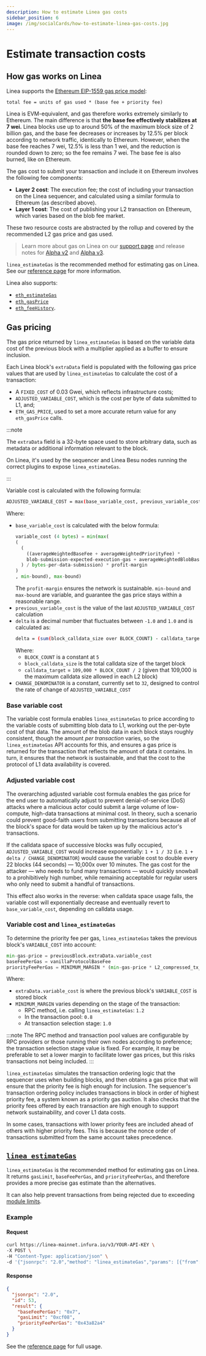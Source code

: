 ```yaml
---
description: How to estimate Linea gas costs
sidebar_position: 6
image: /img/socialCards/how-to-estimate-linea-gas-costs.jpg
---
```



# Estimate transaction costs

## How gas works on Linea

Linea supports the [Ethereum EIP-1559 gas price model](https://ethereum.org/developers/docs/gas):
```
total fee = units of gas used * (base fee + priority fee)
```

Linea is EVM-equivalent, and gas therefore works extremely similarly to Ethereum. The main difference 
is that **the base fee effectively stabilizes at 7 wei.** Linea blocks use up to around 50% of the 
maximum block size of 2 billion gas, and the base fee decreases or increases by 12.5% per block 
according to network traffic, identically to Ethereum. However, when the base fee reaches 7 wei, 
12.5% is less than 1 wei, and the reduction is rounded down to zero; so the fee remains 7 wei. 
The base fee is also burned, like on Ethereum.

The gas cost to submit your transaction and include it on Ethereum involves the following fee 
components:

- **Layer 2 cost**: The execution fee; the cost of including your transaction on the Linea 
  sequencer, and calculated using a similar formula to Ethereum (as described above). 
- **Layer 1 cost**: The cost of publishing your L2 transaction on Ethereum, which varies 
  based on the blob fee market.

These two resource costs are abstracted by the rollup and covered by the recommended L2 gas price
and gas used.

> Learn more about gas on Linea on our [support page](https://support.linea.build/getting-started/what-does-gas-pay-for) 
and release notes for [Alpha v2](../../release-notes.mdx#alpha-v2) and [Alpha v3](../../release-notes.mdx#alpha-v30).

`linea_estimateGas` is the recommended method for estimating gas on Linea. See our 
[reference page](../../api/reference/linea-estimategas.mdx) for more information. 

Linea also supports:
- [`eth_estimateGas`](https://docs.infura.io/api/networks/linea/json-rpc-methods/eth_estimategas)
- [`eth_gasPrice`](https://docs.infura.io/api/networks/linea/json-rpc-methods/eth_gasprice)
- [`eth_feeHistory`](https://docs.infura.io/api/networks/linea/json-rpc-methods/eth_feehistory).

## Gas pricing

The gas price returned by `linea_estimateGas` is based on the variable data cost of the previous 
block with a multiplier applied as a buffer to ensure inclusion.

Each Linea block's `extraData` field is populated with the following gas price values that are used 
by `linea_estimateGas` to calculate the cost of a transaction:
- A `FIXED_COST` of 0.03 Gwei, which reflects infrastructure costs;
- `ADJUSTED_VARIABLE_COST`, which is the cost per byte of data submitted to L1, and;
- `ETH_GAS_PRICE`, used to set a more accurate return value for any `eth_gasPrice` calls. 

:::note

The `extraData` field is a 32-byte space used to store arbitrary data, such as metadata or 
additional information relevant to the block. 

On Linea, it's used by the sequencer and Linea Besu nodes running the correct plugins to expose 
`linea_estimateGas`.

:::

Variable cost is calculated with the following formula:

```bash
ADJUSTED_VARIABLE_COST = max(base_variable_cost, previous_variable_cost * ( 1 + delta / CHANGE_DENOMINATOR )
```

Where:
- `base_variable_cost` is calculated with the below formula:
  ```python
  variable_cost (4 bytes) = min(max(
  (
    (
      ((averageWeightedBaseFee + averageWeightedPriorityFee) * 
      blob-submission-expected-execution-gas + averageWeightedBlobBaseFee * expected-blob-gas
    ) / bytes-per-data-submission) * profit-margin
  )
  , min-bound), max-bound)
  ```
  The `profit-margin` ensures the network is sustainable. `min-bound` and `max-bound` are variable, 
  and guarantee the gas price stays within a reasonable range.
- `previous_variable_cost` is the value of the last `ADJUSTED_VARIABLE_COST` calculation
- `delta` is a decimal number that fluctuates between `-1.0` and `1.0` and is calculated as:
  ```bash
  delta = (sum(block_calldata_size over BLOCK_COUNT) - calldata_target) / calldata_target
  ```
  Where:
  - `BLOCK_COUNT` is a constant at `5`
  - `block_calldata_size` is the total calldata size of the target block 
  - `calldata_target`  = `109,000 * BLOCK_COUNT / 2` (given that 109,000 is the maximum calldata 
    size allowed in each L2 block)
- `CHANGE_DENOMINATOR` is a constant, currently set to `32`,  designed to control the rate of change
  of `ADJUSTED_VARIABLE_COST`

### Base variable cost

The variable cost formula enables `linea_estimateGas` to price according to the variable costs of 
submitting blob data to L1, working out the per-byte cost of that data. The amount of the blob data 
in each block stays roughly consistent, though the amount _per transaction_ varies, so the 
`linea_estimateGas` API accounts for this, and ensures a gas price is returned for the transaction 
that reflects the amount of data it contains. In turn, it ensures that the network is sustainable,
and that the cost to the protocol of L1 data availability is covered. 

### Adjusted variable cost

The overarching adjusted variable cost formula enables the gas price for the end user to 
automatically adjust to prevent denial-of-service (DoS) attacks where a malicious actor could submit
a large volume of low-compute, high-data transactions at minimal cost. In theory, such a scenario
could prevent good-faith users from submitting transactions because all of the block's space for
data would be taken up by the malicious actor's transactions.

If the calldata space of successive blocks was fully occupied, `ADJUSTED_VARIABLE_COST` would 
increase exponentially: `1 + 1 / 32` (i.e. `1 + delta / CHANGE_DENOMINATOR`) would cause the 
variable cost to double every 22 blocks (44 seconds) — 10,000x over 10 minutes. The gas cost for the
attacker — who needs to fund many transactions — would quickly snowball to a prohibitively high 
number, while remaining acceptable for regular users who only need to submit a handful of 
transactions.

This effect also works in the reverse: when calldata space usage falls, the variable cost will
exponentially decrease and eventually revert to `base_variable_cost`, depending on calldata usage.

### Variable cost and `linea_estimateGas`

To determine the priority fee per gas, `linea_estimateGas` takes the previous block's `VARIABLE_COST` 
into account:
```python
min-gas-price = previousBlock.extraData.variable_cost
baseFeePerGas = vanillaProtocolBaseFee
priorityFeePerGas = MINIMUM_MARGIN * (min-gas-price * L2_compressed_tx_size_in_bytes / L2_tx_gas_used + extraData.fixed_cost)
```

Where:
- `extraData.variable_cost` is where the previous block's `VARIABLE_COST` is stored
block
- `MINIMUM_MARGIN` varies depending on the stage of the transaction:
  - RPC method, i.e. calling `linea_estimateGas`: `1.2`
  - In the transaction pool: `0.8`
  - At transaction selection stage: `1.0`

:::note
The RPC method and transaction pool values are configurable by RPC providers or those running their 
own nodes according to preference; the transaction selection stage value is fixed. For example, 
it may be preferable to set a lower margin to facilitate lower gas prices, but this risks 
transactions not being included.
:::

`linea_estimateGas` simulates the transaction ordering logic that the sequencer uses when building 
blocks, and then obtains a gas price that will ensure that the priority fee is high enough for 
inclusion. The sequencer's transaction ordering policy includes transactions in block in order of 
highest priority fee, a system known as a priority gas auction. It also checks that the priority 
fees offered by each transaction are high enough to support network sustainability, and cover L1 
data costs.

In some cases, transactions with lower priority fees are included ahead of others with higher 
priority fees. This is because the nonce order of transactions submitted from the same account 
takes precedence. 

## [`linea_estimateGas`](../../api/reference/linea-estimategas.mdx)

`linea_estimateGas` is the recommended method for estimating gas on Linea. It returns `gasLimit`, 
`baseFeePerGas`, and `priorityFeePerGas`, and therefore provides a more precise gas estimate than 
the alternatives.

It can also help prevent transactions from being rejected due to exceeding [module limits](../../technology/prover/prover-limits.mdx).

### Example

#### Request

```bash
curl https://linea-mainnet.infura.io/v3/YOUR-API-KEY \
-X POST \
-H "Content-Type: application/json" \
-d '{"jsonrpc": "2.0","method": "linea_estimateGas","params": [{"from": "0x971e727e956690b9957be6d51Ec16E73AcAC83A7","gas":"0x21000"}],"id": 53}'
```

#### Response

```JSON
{
  "jsonrpc": "2.0",
  "id": 53,
  "result": {
    "baseFeePerGas": "0x7",
    "gasLimit": "0xcf08",
    "priorityFeePerGas": "0x43a82a4"
  }
}
```

See the [reference page](../../api/reference/linea-estimategas.mdx) for full usage.
